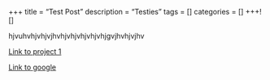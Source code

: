 +++
title = "Test Post"
description = "Testies"
tags = []
categories = []
+++![]

hjvuhvhjvhjvjhvhjvhjvhjvhjvhjgvjhvhjvjhv


[Link to project 1](/project/project1/)

[Link to google](https://www.google.com)

```r

```


```python

```

